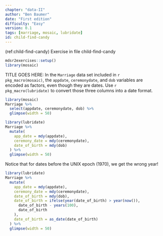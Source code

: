 ```yaml
---
chapter: "data-II"
author: "Ben Baumer"
date: "First edition" 
difficulty: "Easy"
version: 0.1
tags: [marriage, mosaic, lubridate]
id: child-find-candy 
---
```


(ref:child-find-candy) Exercise in file child-find-candy

```r
mdsr2exercises::setup()
library(mosaic)
```

TITLE GOES HERE:  In the `Marriage` data set included in `r pkg_macro(mosaic)`, the `appdate`, `ceremonydate`, and `dob` variables are encoded as factors, even though they are dates. Use `r pkg_macro(lubridate)` to convert those three columns into a date format. 

```r
library(mosaic)
Marriage %>%
  select(appdate, ceremonydate, dob) %>%
  glimpse(width = 50)
```


<!--begin-answer-->
```r
library(lubridate)
Marriage %>%
  mutate(
    app_date = mdy(appdate),
    ceremony_date = mdy(ceremonydate),
    date_of_birth = mdy(dob)
  ) %>%
  glimpse(width = 50)
```

Notice that for dates before the UNIX epoch (1970), we get the wrong year!

```r
library(lubridate)
Marriage %>%
  mutate(
    app_date = mdy(appdate),
    ceremony_date = mdy(ceremonydate),
    date_of_birth = mdy(dob),
    date_of_birth = ifelse(year(date_of_birth) > year(now()),
      date_of_birth - years(100),
      date_of_birth
    ),
    date_of_birth = as_date(date_of_birth)
  ) %>%
  glimpse(width = 50)
```
<!--end-answer-->


